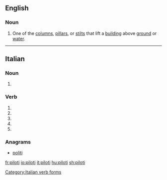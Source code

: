==English==

===Noun===
{{en-noun}}
{{wikipedia}}

# {{context|architecture|lang=en}} One of the [[column]]s, [[pillar]]s, or [[stilt]]s that lift a [[building]] above [[ground]] or [[water]].

----

==Italian==

===Noun===
{{head|it|plural}} {{g|m}}

# {{plural of|pilota|lang=it}}

===Verb===
{{head|it|verb form}}

# {{inflection of|pilotare||2|s|pres|ind|lang=it}}
# {{inflection of|pilotare||1|s|pres|sub|lang=it}}
# {{inflection of|pilotare||2|s|pres|sub|lang=it}}
# {{inflection of|pilotare||3|s|pres|sub|lang=it}}
# {{inflection of|pilotare||3|s|imp|lang=it}}

===Anagrams===
* [[politi#Italian|politi]]
[[Category:Italian verb forms]]

[[fr:piloti]]
[[io:piloti]]
[[it:piloti]]
[[hu:piloti]]
[[sh:piloti]]